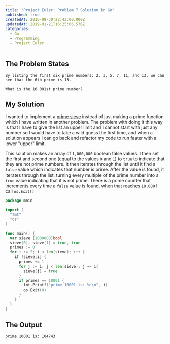 ```yaml
---
title: "Project Euler: Problem 7 Solution in Go"
published: true
createdAt: 2016-08-30T22:43:00.000Z
updatedAt: 2019-01-21T16:25:06.576Z
categories:
  - Go
  - Programming
  - Project Euler
---
```


## The Problem States

```text
By listing the first six prime numbers: 2, 3, 5, 7, 11, and 13, we can see that the 6th prime is 13.

What is the 10 001st prime number?
```

## My Solution

I wanted to implement a [prime sieve](https://en.wikipedia.org/wiki/Sieve_of_Eratosthenes) instead of just making a
prime function which I have written in another problem. The problem with doing it this way is that I have to give the
list an upper limit and I cannot start with just any number so I would have to take a wild guess the first time, and
when a solution appears I can go back and refactor my code to run faster with a lower "upper" limit.

This solution makes an array of `1,000,000` boolean false values. I then set the first and second one
(equal to the values `0` and `1`) to `true` to indicate that they are not prime numbers. It then iterates through the
list until it find a `false` value which indicates that number is prime. After the value is found, it iterates
through the list, turning every multiple of the prime number into a `true` value indicating that it is not prime.
There is a prime counter that increments every time a `false` value is found, when that reaches `10,000` I call `os.Exit()`

```go
package main

import (
  "fmt"
  "os"
)

func main() {
  var sieve [1000000]bool
  sieve[0], sieve[1] = true, true
  primes := 0
  for i := 2; i < len(sieve); i++ {
    if !sieve[i] {
      primes += 1
      for j := i; j < len(sieve); j += i{
        sieve[j] = true
      }
      if primes == 10001 {
        fmt.Printf("prime 10001 is: %d\n", i)
        os.Exit(0)
      }
    }
  }
}
```

## The Output

```text
prime 10001 is: 104743
```
